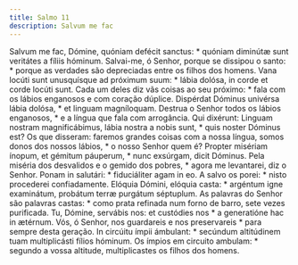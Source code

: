 ```yaml
---
title: Salmo 11
description: Salvum me fac
---
```


<div class="side-by-side not-content">
  <span>
    Salvum me fac, Dómine, quóniam defécit sanctus: * quóniam diminútæ sunt
    veritátes a fíliis hóminum.
  </span>
  <span>
    Salvai-me, ó Senhor, porque se dissipou o santo: * porque as verdades são
    depreciadas entre os filhos dos homens.
  </span>
  <span>
    Vana locúti sunt unusquísque ad próximum suum: * lábia dolósa, in corde et
    corde locúti sunt.
  </span>
  <span>
    Cada um deles diz vãs coisas ao seu próximo: * fala com os lábios enganosos
    e com coração dúplice.
  </span>
  <span>
    Dispérdat Dóminus univérsa lábia dolósa, * et linguam magníloquam.
  </span>
  <span>
    Destrua o Senhor todos os lábios enganosos, * e a língua que fala com
    arrogância.
  </span>
  <span>
    Qui dixérunt: Linguam nostram magnificábimus, lábia nostra a nobis sunt, *
    quis noster Dóminus est?
  </span>
  <span>
    Os que disseram: faremos grandes coisas com a nossa língua, somos donos dos
    nossos lábios, * o nosso Senhor quem é?
  </span>
  <span>
    Propter misériam ínopum, et gémitum páuperum, * nunc exsúrgam, dicit
    Dóminus.
  </span>
  <span>
    Pela miséria dos desvalidos e o gemido dos pobres, * agora me levantarei,
    diz o Senhor.
  </span>
  <span>Ponam in salutári: * fiduciáliter agam in eo.</span>
  <span>A salvo os porei: * nisto procederei confiadamente.</span>
  <span>
    Elóquia Dómini, elóquia casta: * argéntum igne examinátum, probátum terræ
    purgátum séptuplum.
  </span>
  <span>
    As palavras do Senhor são palavras castas: * como prata refinada num forno
    de barro, sete vezes purificada.
  </span>
  <span>
    Tu, Dómine, servábis nos: et custódies nos * a generatióne hac in ætérnum.
  </span>
  <span>
    Vós, ó Senhor, nos guardareis e nos preservareis * para sempre desta
    geração.
  </span>
  <span>
    In circúitu ímpii ámbulant: * secúndum altitúdinem tuam multiplicásti fílios
    hóminum.
  </span>
  <span>
    Os ímpios em circuito ambulam: * segundo a vossa altitude, multiplicastes os
    filhos dos homens.
  </span>
</div>
